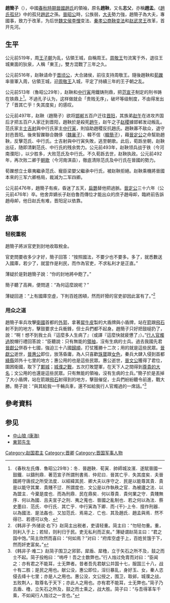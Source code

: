 {{Infobox 先秦人物
|名稱=趙鞅（趙簡子）
|別稱=
|姓=[[嬴姓|嬴]]
|氏=[[趙氏|趙氏]]
|名=鞅
|字=
|別名=志父、趙孟
|別字=
|諡號=簡
|時代=春秋時期
|國家=晉國
|身份=晉國趙氏家主
|官位=[[晋国|晋国]]上军将<br />晉國正卿
|爵位=
|出生日期=
|出生地點=
|逝世日期=公元前476年
|逝世地點=
|在位年代=
|父=[[趙景子|趙成]]（趙景叔）
|母=
|正妻=
|妾=
|夫=
|子女= [[趙伯魯|趙伯魯]]、代国夫人、[[趙襄子|趙襄子]]
|太子=
|都城=
|居所=
|墓葬=
|著作=
}}

'''趙簡子'''（{{bd|？||前476年||Z}}），中國[[春秋時期|春秋時期]][[晉國|晉國]][[趙姓|趙氏]]的領袖，原名'''趙鞅'''，又名'''志父'''，亦稱'''趙孟'''。《[[趙氏孤兒|趙氏孤兒]]》中的孤兒[[趙武|趙武]]之孫。[[晉昭公|晉昭公]]時，公族弱，[[大夫_(官名)|大夫]]勢力強，趙簡子為大夫，專國事，致力于改革，为后世[[魏文侯|魏文侯]][[李悝|李悝]]变法、[[秦孝公|秦孝公]][[商鞅变法|商鞅变法]]和[[赵武灵王|赵武灵王]]改革，首开先河。

== 生平 ==
公元前519年，周[[王子朝|王子朝]]为乱，佔領王城，自稱周王。[[周敬王|周敬王]]匄流寓于外，退往王城東面的狄泉，人稱「東王」，雙方混戰了三年之久。

公元前516年，赵鞅请命于[[晋顷公|晋顷公]]，大合諸侯，前往支持周敬王。隨後趙鞅和[[荀躒|荀躒]]率晉軍入周，佔領王城，迎[[周敬王|周敬王]]入城，平定了持續三年的王子朝之乱。

公元前513年（魯昭公29年），赵鞅和[[中行寅|中行寅]]用鐵铸刑鼎，把[[范宣子|范宣子]]制定的刑书铸在铁鼎上<ref>《春秋左氏傳．魯昭公29年》：冬．晉趙鞅．荀寅．帥師城汝濱．遂賦晉國一鼓鐵．以鑄刑鼎．著范宣子所謂刑書焉．仲尼曰．晉其亡乎．失其度矣．夫晉國將守唐叔之所受法度．以經緯其民．卿大夫以序守之．民是以能尊其貴．貴是以能守其業．貴賤不愆．所謂度也．文公是以作執秩之官．為被廬之法．以為盟主．今棄是度也．而為刑鼎．民在鼎矣．何以尊貴．貴何業之守．貴賤無序．何以為國．且夫宣子之刑．夷之蒐也．晉國之亂制也．若之何以為法．蔡史墨曰．范氏．中行氏．其亡乎．中行寅為下卿．而-{干}-上令．擅作刑器．以為國法．是法姦也．又加范氏．焉易之．亡也．其及趙氏．趙孟與焉．然不得已．若德可以免．</ref>。不過孔子认为，这样做就会「贵贱无序」，破坏等级制度，不由得发出了「晋其亡乎！失其度矣」的感叹。

公元前497年，赵鞅（趙簡子）欲将[[邯郸|邯郸]]五百户迁往[[晋阳城|晋阳]]，其族弟[[赵午|赵午]]在进攻齐国后才把五百户人家迁到晋阳，趙鞅於是殺死[[趙午|趙午]]，赵午之子[[赵稷|赵稷]]據邯郸发动叛乱。范氏家主[[士吉射|士吉射]]與中行氏家主[[中行寅|中行寅]]，則協助趙稷反抗趙氏。趙鞅寡不敌众，退守封邑晋阳。後來智躒聯合魏侈（[[魏襄子|魏襄子]]）、韓不信（[[韓簡子|韓簡子]]），藉[[晉定公|晉定公]]之命幫助趙鞅，反擊范氏、中行氏。士吉射與中行寅失敗，逃至朝歌。此后，荀跞坐朝，赵鞅出征，随即清剿范氏、中行氏的残余势力。公元前493年，赵鞅领兵战于铁（今河南濮阳），以少胜多，大败范氏及中行氏。不久荀跞去世，赵鞅执政。公元前492年，再次败二卿于[[朝歌|朝歌]]（今河南淇县），徹底清除范氏及中行氏在晉國的勢力。

荀躒想立士皋夷繼承范氏、寵臣梁嬰父繼承中行氏，被赵鞅拒絕。赵鞅乘機將晉國本來的三军六卿格局，裁減为二军四卿。

公元前476年，趙簡子有疾，昏迷了五天，[[扁鵲|扁鵲]]替他把過脈。[[晉定公|晉定公]]三十六年（公元前476年）卒。他舍弃嫡长子赵伯鲁而傳位才能出众的庶子趙毋卹，臨終前告訴趙毋卹，他日赵氏有难，晋阳足以依靠。

== 故事 ==
=== 轻税重税 ===
趙簡子將派官吏到封地收取稅金。

官吏問要收多少才好，簡子回答：“按照國法，不要少也不要多。多了，就悉數送入國庫，若少了，就當作是利民，而作為官吏，不求私利才是正直。”

薄疑於是對趙簡子說：“你的封地將中飽了。”

簡子聽了高興，便問道：“為何這麼說呢？”

薄疑回道：“上有國庫空虛，下則百姓困頓，然而奸猾的官吏卻因此富有了。”<ref>《韩非子·外储说·右下》赵简主出税者，吏请轻重。简主曰：“勿轻勿重。重，则利入于上；若轻，则利归于民。吏无私利而正矣。”
薄疑谓赵简主曰：“君之国中饱。”简主欣然而喜曰：“何如焉？”对曰：“府库空虚于上，百姓贫饿于下，然而奸吏富矣。”</ref>

=== 用众之道 ===
趙簡子率兵攻擊[[衛國|衛國]]首都的[[外郭|外郭]]，拿著[[犀牛皮|犀牛皮]]製的大盾牌與小盾牌，站在[[箭|箭]]跟[[投石機|飛石]]射不到的地方，擊鼓要求士兵衝鋒，但士兵們都不起身。趙簡子只好把鼓槌扔了，說：“啊！想不到我士兵『這麼多人生病了』（或譯『這麼快就疲憊了』）。”[[行人官|行人官]][[燭過|燭過]]脫帽行禮回答說：“臣聽說：只有無能的[[領袖|領袖]]，沒有生病的士兵。過去我國先君[[晉獻公|晉獻公]]併吞十七國，強迫三十八國[[歸順|歸順]]，打仗獲勝十二次；用的就是這些民眾。[[晉獻公|晉獻公]]逝世，[[晉惠公|晉惠公]]即位，放荡昏庸，為人只喜歡[[珠寶|珠寶]]跟[[女色|女色]]，秦兵大肆入侵到首都[[絳縣|絳縣]]郊外十七里的地方；惠公用的也是這些民眾。惠公逝世，[[晉文公|晉文公]]獲得了君位，圍困衛國，取下了[[鄴城|鄴城]]；[[城濮之戰|城濮之戰]]，五次打敗楚軍，在天下人之間得到[[五霸|尊貴的大名]]；文公用的也還是這些民眾。只有無能的領袖，沒有生病的士兵。”簡子於是丟掉了大小盾牌，站在箭跟[[投石機|飛石]]射得到的地方，擊鼓催促，士兵們紛紛聽令前進，戰大勝。簡子說：“與其給我一千輛兵車，還不如給我行人官燭過的一席話。”<ref>《韩非子·难二》赵简子围卫之郛郭，犀盾、犀橹，立于矢石之所不及，鼓之而士不起。简子投枹曰：“嗚呼！吾之士数弊也。”行人烛过免胄而对曰：“臣闻之：亦有君之不能耳，士无弊者。昔者吾先君献公并国十七，服国三十八，战十有二胜；是民之用也。献公没，惠公即位，淫衍暴乱，身好玉、女，秦人恣侵去绛十七里；亦是人之用也。惠公没，文公授之，围卫，取邺，城濮之战，五败荆人，取尊名于天下；亦此人之用也。亦有君不能耳，士无弊也。”简子乃去盾、橹，立矢石之所及，鼓之而士乘之，战大胜。简子曰：“与吾得革车千乘，不如闻行人烛过之一言也。” </ref>

==參考資料==
{{Reflist|2}}

== 参见 ==
* [[中山狼_(康海)|中山狼 (康海)]]
* [[東郭先生|東郭先生]]

{{中国皇帝|父[[趙景子|趙景叔]]|子[[趙襄子|趙襄子]]|[[赵国|晉國趙氏家主]]|前517年—前476年}}
{{start box}}
{{s-before|[[荀跞|荀跞]]}}
{{s-title|[[春秋时期|春秋]][[晉國|晉國]]正卿|前493年—前475年}}
{{s-after|[[荀瑶|荀瑶]]}}
{{end box}}

{{赵国君主}}

[[Category:赵国君主|Category:赵国君主]]
[[Category:晋卿|Category:晋卿]]
[[Category:晋国军事人物|Category:晋国军事人物]]
